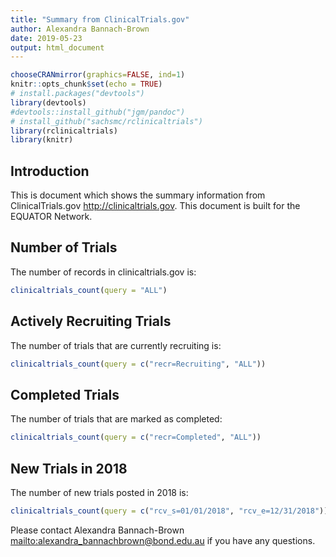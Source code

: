 ```yaml
---
title: "Summary from ClinicalTrials.gov"
author: Alexandra Bannach-Brown
date: 2019-05-23
output: html_document
---
```


```r
chooseCRANmirror(graphics=FALSE, ind=1)
knitr::opts_chunk$set(echo = TRUE)
# install.packages("devtools")
library(devtools)
#devtools::install_github("jgm/pandoc")
# install_github("sachsmc/rclinicaltrials")
library(rclinicaltrials)
library(knitr)
```

## Introduction

This is document which shows the summary information from ClinicalTrials.gov <http://clinicaltrials.gov>. This document is built for the EQUATOR Network. 


## Number of Trials

The number of records in clinicaltrials.gov is: 

```r
clinicaltrials_count(query = "ALL")
```


## Actively Recruiting Trials

The number of trials that are currently recruiting is: 
```r
clinicaltrials_count(query = c("recr=Recruiting", "ALL"))
```


## Completed Trials

The number of trials that are marked as completed:
```r
clinicaltrials_count(query = c("recr=Completed", "ALL"))
```


## New Trials in 2018
The number of new trials posted in 2018 is: 
```r
clinicaltrials_count(query = c("rcv_s=01/01/2018", "rcv_e=12/31/2018"))
```


Please contact Alexandra Bannach-Brown <mailto:alexandra_bannachbrown@bond.edu.au> if you have any questions. 

